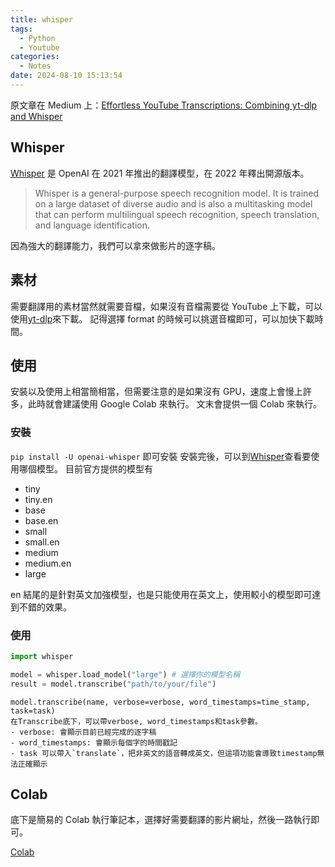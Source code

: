 ```yaml
---
title: whisper
tags:
  - Python
  - Youtube
categories:
  - Notes
date: 2024-08-10 15:13:54
---
```


原文章在 Medium 上：[Effortless YouTube Transcriptions: Combining yt-dlp and Whisper](https://medium.com/@tylerastro/effortless-youtube-transcriptions-combining-yt-dlp-and-whisper-2098ff0511cd)

## Whisper

[Whisper](https://github.com/openai/whisper) 是 OpenAI 在 2021 年推出的翻譯模型，在 2022 年釋出開源版本。

> Whisper is a general-purpose speech recognition model. It is trained on a large dataset of diverse audio and is also a multitasking model that can perform multilingual speech recognition, speech translation, and language identification.

因為強大的翻譯能力，我們可以拿來做影片的逐字稿。

## 素材

需要翻譯用的素材當然就需要音檔，如果沒有音檔需要從 YouTube 上下載，可以使用[yt-dlp](https://tylerastro.github.io/2024/02/28/ytdlp/)來下載。 記得選擇 format 的時候可以挑選音檔即可，可以加快下載時間。

## 使用

安裝以及使用上相當簡相當，但需要注意的是如果沒有 GPU，速度上會慢上許多，此時就會建議使用 Google Colab 來執行。
文末會提供一個 Colab 來執行。

### 安裝

`pip install -U openai-whisper` 即可安裝
安裝完後，可以到[Whisper](https://github.com/openai/whisper)查看要使用哪個模型。
目前官方提供的模型有

- tiny
- tiny.en
- base
- base.en
- small
- small.en
- medium
- medium.en
- large

en 結尾的是針對英文加強模型，也是只能使用在英文上，使用較小的模型即可達到不錯的效果。

### 使用

```Python
import whisper

model = whisper.load_model("large") # 選擇你的模型名稱
result = model.transcribe("path/to/your/file")
```

```
model.transcribe(name, verbose=verbose, word_timestamps=time_stamp, task=task)
在Transcribe底下，可以帶verbose, word_timestamps和task參數。
- verbose: 會顯示目前已經完成的逐字稿
- word_timestamps: 會顯示每個字的時間戳記
- task 可以帶入`translate`，把非英文的語音轉成英文，但這項功能會導致timestamp無法正確顯示
```

## Colab

底下是簡易的 Colab 執行筆記本，選擇好需要翻譯的影片網址，然後一路執行即可。

[Colab](https://colab.research.google.com/drive/1d5_A0szd4XkLoe4rK-TbumAO_9vc2oEK?usp=sharing)
